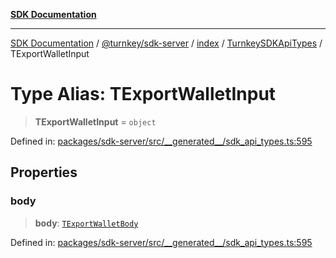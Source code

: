 [**SDK Documentation**](../../../../../../README.mdx)

***

[SDK Documentation](../../../../../../packages.mdx) / [@turnkey/sdk-server](../../../../README.mdx) / [index](../../../README.mdx) / [TurnkeySDKApiTypes](../README.mdx) / TExportWalletInput

# Type Alias: TExportWalletInput

> **TExportWalletInput** = `object`

Defined in: [packages/sdk-server/src/\_\_generated\_\_/sdk\_api\_types.ts:595](https://github.com/tkhq/sdk/blob/fd49bfe86475c8603b3eb385aa101efa36fa32fc/packages/sdk-server/src/__generated__/sdk_api_types.ts#L595)

## Properties

### body

> **body**: [`TExportWalletBody`](TExportWalletBody.mdx)

Defined in: [packages/sdk-server/src/\_\_generated\_\_/sdk\_api\_types.ts:595](https://github.com/tkhq/sdk/blob/fd49bfe86475c8603b3eb385aa101efa36fa32fc/packages/sdk-server/src/__generated__/sdk_api_types.ts#L595)
